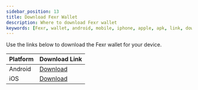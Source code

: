 ```yaml
---
sidebar_position: 13
title: Download Fexr Wallet
description: Where to download Fexr wallet
keywords: [Fexr, wallet, android, mobile, iphone, apple, apk, link, download, online]
---
```


Use the links below to download the Fexr wallet for your device.

| Platform | Download Link |
| -------- | ------------- |
| Android | [Download](https://play.google.com/store/apps/details?id=com.getfexr.core&hl=en&gl=US) |
| iOS | [Download](https://apps.apple.com/app/fexr-wallet/id1631128786) |
